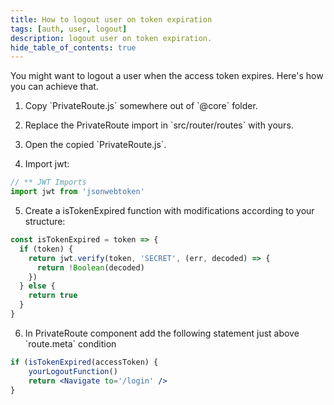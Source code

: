 ```yaml
---
title: How to logout user on token expiration
tags: [auth, user, logout]
description: logout user on token expiration.
hide_table_of_contents: true
---
```


You might want to logout a user when the access token expires.
Here's how you can achieve that.

1. <p>Copy `PrivateRoute.js` somewhere out of `@core` folder.</p>
2. <p>Replace the PrivateRoute import in `src/router/routes` with yours.</p>
3. <p>Open the copied `PrivateRoute.js`.</p>
4. <p>Import jwt:</p>

```jsx
// ** JWT Imports
import jwt from 'jsonwebtoken'
```
5. <p>Create a isTokenExpired function with modifications according to your structure:</p>

```jsx
const isTokenExpired = token => {
  if (token) {
    return jwt.verify(token, 'SECRET', (err, decoded) => {
      return !Boolean(decoded)
    })
  } else {
    return true
  }
}
```

6. <p>In PrivateRoute component add the following statement just above `route.meta` condition</p>
```jsx
if (isTokenExpired(accessToken) {
    yourLogoutFunction()
    return <Navigate to='/login' />
}
```